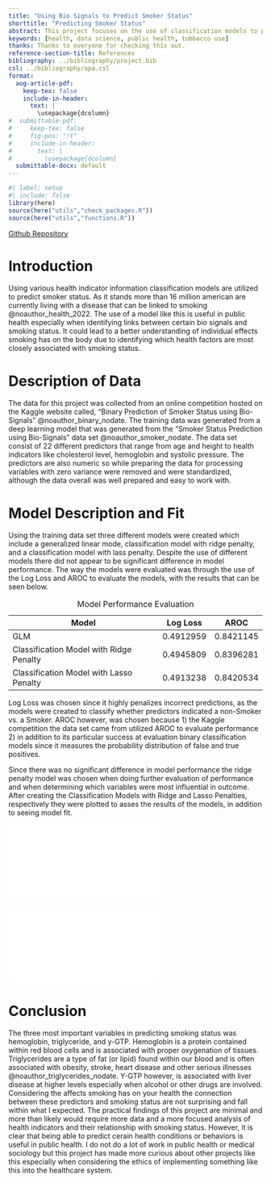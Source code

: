 ```yaml
---
title: "Using Bio Signals to Predict Smoker Status"
shorttitle: "Predicting Smoker Status"
abstract: This project focuses on the use of classification models to predict the smoking status of individuals based on diverse health indicators. With over 16 million Americans currently afflicted by diseases associated with smoking, there is an increased interest in the ability to use data science and machine learning models in public health. The application of this model in public health is particularly valuable for identifying correlations between specific biosignals and smoking status. Such insights contribute to a deeper understanding of the individualized impacts of smoking on the body by pinpointing the health factors most closely linked to smoking status.
keywords: [health, data science, public health, tobbacco use]
thanks: Thanks to everyone for checking this out.
reference-section-title: References
bibliography: ../bibliography/project.bib
csl: ../bibliography/apa.csl
format:
  aog-article-pdf:
    keep-tex: false
    include-in-header: 
      text: |
        \usepackage{dcolumn}
#  submittable-pdf:
#     keep-tex: false
#     fig-pos: "!t"
#     include-in-header: 
#       text: |
#         \usepackage{dcolumn}
  submittable-docx: default
---
```


```r
#| label: setup
#| include: false
library(here)
source(here("utils","check_packages.R"))
source(here("utils","functions.R"))
```

[Github Repository](https://github.com/matthew-guerra/EDLD-Final)

# Introduction

Using various health indicator information classification models are utilized to predict smoker status. As it stands more than 16 million american are currently living with a disease that can be linked to smoking @noauthor_health_2022. The use of a model like this is useful in public health especially when identifying links between certain bio signals and smoking status. It could lead to a better understanding of individual effects smoking has on the body due to identifying which health factors are most closely associated with smoking status.

# Description of Data

The data for this project was collected from an online competition hosted on the Kaggle website called, "Binary Prediction of Smoker Status using Bio-Signals" @noauthor_binary_nodate. The training data was generated from a deep learning model that was generated from the "Smoker Status Prediction using Bio-Signals" data set @noauthor_smoker_nodate. The data set consist of 22 different predictors that range from age and height to health indicators like cholesterol level, hemoglobin and systolic pressure. The predictors are also numeric so while preparing the data for processing variables with zero variance were removed and were standardized, although the data overall was well prepared and easy to work with.

# Model Description and Fit

Using the training data set three different models were created which include a generalized linear mode, classification model with ridge penalty, and a classification model with lass penalty. Despite the use of different models there did not appear to be significant difference in model performance. The way the models were evaluated was through the use of the Log Loss and AROC to evaluate the models, with the results that can be seen below.

| Model                                   | Log Loss  | AROC      |
|-----------------------------------------|-----------|-----------|
| GLM                                     | 0.4912959 | 0.8421145 |
| Classification Model with Ridge Penalty | 0.4945809 | 0.8396281 |
| Classification Model with Lasso Penalty | 0.4913238 | 0.8420534 |

: Model Performance Evaluation

Log Loss was chosen since it highly penalizes incorrect predictions, as the models were created to classify whether predictors indicated a non-Smoker vs. a Smoker. AROC however, was chosen because 1) the Kaggle competition the data set came from utilized AROC to evaluate performance 2) in addition to its particular success at evaluation binary classification models since it measures the probability distribution of false and true positives.

Since there was no significant difference in model performance the ridge penalty model was chosen when doing further evaluation of performance and when determining which variables were most influential in outcome. After creating the Classification Models with Ridge and Lasso Penalties, respectively they were plotted to asses the results of the models, in addition to seeing model fit.

![](images/logisticridge.pdf)

![](images/logistic_lasso.pdf)

# Conclusion

The three most important variables in predicting smoking status was hemoglobin, triglyceride, and y-GTP. Hemoglobin is a protein contained within red blood cells and is associated with proper oxygenation of tissues. Triglycerides are a type of fat (or lipid) found within our blood and is often associated with obesity, stroke, heart disease and other serious illnesses @noauthor_triglycerides_nodate. Y-GTP however, is associated with liver disease at higher levels especially when alcohol or other drugs are involved. Considering the affects smoking has on your health the connection between these predictors and smoking status are not surprising and fall within what I expected. The practical findings of this project are minimal and more than likely would require more data and a more focused analysis of health indicators and their relationship with smoking status. However, it is clear that being able to predict cerain health conditions or behaviors is useful in public health. I do not do a lot of work in public health or medical sociology but this project has made more curious about other projects like this especially when considering the ethics of implementing something like this into the healthcare system.
